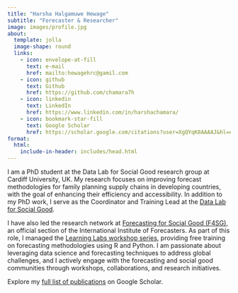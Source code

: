 ```yaml
---
title: "Harsha Halgamuwe Hewage"
subtitle: "Forecaster & Researcher"
image: images/profile.jpg
about:
  template: jolla
  image-shape: round
  links:
    - icon: envelope-at-fill
      text: e-mail
      href: mailto:hewagehrc@gamil.com
    - icon: github
      text: Github
      href: https://github.com/chamara7h
    - icon: linkedin
      text: LinkedIn
      href: https://www.linkedin.com/in/harshachamara/
    - icon: bookmark-star-fill
      text: Google Scholar
      href: https://scholar.google.com/citations?user=XgQYqK8AAAAJ&hl=en
format:
  html:
    include-in-header: includes/head.html
---
```


  I am a PhD student at the Data Lab for Social Good research group at Cardiff University, UK. My research focuses on improving forecast methodologies for family planning supply chains in developing countries, with the goal of enhancing their efficiency and accessibility. In addition to my PhD work, I serve as the Coordinator and Training Lead at the [Data Lab for Social Good](https://www.cardiff.ac.uk/research/explore/research-units/data-lab-for-social-good).

  I have also led the research network at [Forecasting for Social Good (F4SG)](https://forecasters.org/programs/communities/forecasting-for-social-good-f4sg/), an official section of the International Institute of Forecasters. As part of this role, I managed the [Learning Labs workshop series](https://github.com/chamara7h/F4SG), providing free training on forecasting methodologies using R and Python. I am passionate about leveraging data science and forecasting techniques to address global challenges, and I actively engage with the forecasting and social good communities through workshops, collaborations, and research initiatives.

Explore my [full list of publications](https://scholar.google.com/citations?user=XgQYqK8AAAAJ&hl=en) on Google Scholar.

